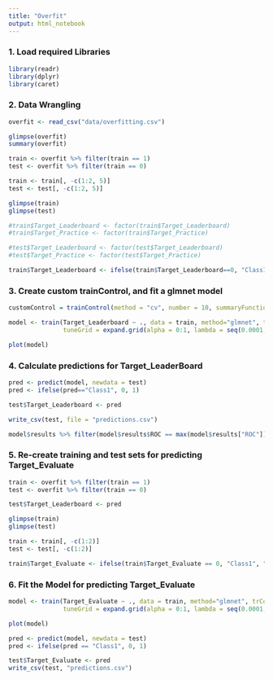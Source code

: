 ```yaml
---
title: "Overfit"
output: html_notebook
---
```


### 1. Load required Libraries
```r
library(readr)
library(dplyr)
library(caret)
```
### 2. Data Wrangling

```r
overfit <- read_csv("data/overfitting.csv")

glimpse(overfit)
summary(overfit)

train <- overfit %>% filter(train == 1)
test <- overfit %>% filter(train == 0)

train <- train[, -c(1:2, 5)]
test <- test[, -c(1:2, 5)]

glimpse(train)
glimpse(test)

#train$Target_Leaderboard <- factor(train$Target_Leaderboard)
#train$Target_Practice <- factor(train$Target_Practice)

#test$Target_Leaderboard <- factor(test$Target_Leaderboard)
#test$Target_Practice <- factor(test$Target_Practice)

train$Target_Leaderboard <- ifelse(train$Target_Leaderboard==0, "Class1", "Class2")


```

### 3. Create custom trainControl, and fit a glmnet model
```r
customControl = trainControl(method = "cv", number = 10, summaryFunction = twoClassSummary, classProbs = TRUE, verboseIter = TRUE)

model <- train(Target_Leaderboard ~ ., data = train, method="glmnet", trControl = customControl, 
               tuneGrid = expand.grid(alpha = 0:1, lambda = seq(0.0001, 1, length = 20)))

plot(model)

```

### 4. Calculate predictions for Target_LeaderBoard
```r
pred <- predict(model, newdata = test)
pred <- ifelse(pred=="Class1", 0, 1)

test$Target_Leaderboard <- pred

write_csv(test, file = "predictions.csv")

model$results %>% filter(model$results$ROC == max(model$results["ROC"]))

```

### 5. Re-create training and test sets for predicting Target_Evaluate
```r
train <- overfit %>% filter(train == 1)
test <- overfit %>% filter(train == 0)

test$Target_Leaderboard <- pred

glimpse(train)
glimpse(test)

train <- train[, -c(1:2)]
test <- test[, -c(1:2)]

train$Target_Evaluate <- ifelse(train$Target_Evaluate == 0, "Class1", "Class2")

```

### 6. Fit the Model for predicting Target_Evaluate
```r
model <- train(Target_Evaluate ~ ., data = train, method="glmnet", trControl = customControl, 
               tuneGrid = expand.grid(alpha = 0:1, lambda = seq(0.0001, 1, length = 20)))

plot(model)

pred <- predict(model, newdata = test)
pred <- ifelse(pred == "Class1", 0, 1)

test$Target_Evaluate <- pred
write_csv(test, "predictions.csv")
```

